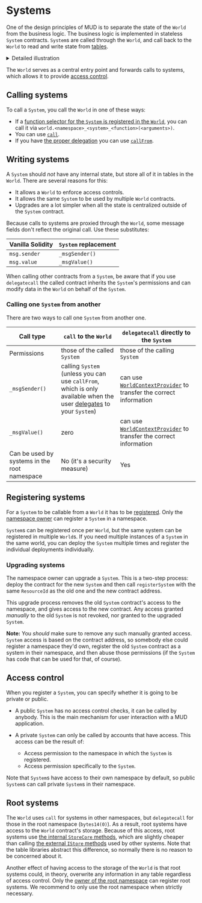 
# Systems

One of the design principles of MUD is to separate the state of the `World` from the business logic.
The business logic is implemented in stateless `System` contracts.
`System`s are called through the `World`, and call back to the `World` to read and write state from [tables](./tables).

<details>

<summary>Detailed illustration</summary>

<Illustration />

</details>

The `World` serves as a central entry point and forwards calls to systems, which allows it to provide [access control](/world/namespaces-access-control).

## Calling systems

To call a `System`, you call the `World` in one of these ways:

- If a [function selector for the `System` is registered in the `World`](./function-selectors), you can call it via `world.<namespace>_<system>_<function>(<arguments>)`.
- You can use [`call`](https://github.com/latticexyz/mud/blob/main/packages/world/src/World.sol#L346-L351).
- If you have [the proper delegation](/world/account-delegation) you can use [`callFrom`](https://github.com/latticexyz/mud/blob/main/packages/world/src/World.sol#L353-L394).

## Writing systems

A `System` should _not_ have any internal state, but store all of it in tables in the `World`.
There are several reasons for this:

- It allows a `World` to enforce access controls.
- It allows the same `System` to be used by multiple `World` contracts.
- Upgrades are a lot simpler when all the state is centralized outside of the `System` contract.

Because calls to systems are proxied through the `World`, some message fields don't reflect the original call.
Use these substitutes:

| Vanilla Solidity | `System` replacement |
| ---------------- | -------------------- |
| `msg.sender`     | `_msgSender()`       |
| `msg.value`      | `_msgValue()`        |

When calling other contracts from a `System`, be aware that if you use `delegatecall` the called contract inherits the `System`'s permissions and can modify data in the `World` on behalf of the `System`.

### Calling one `System` from another

There are two ways to call one `System` from another one.

| Call type                                    | `call` to the `World`                                                                                                                           | `delegatecall` directly to the `System`                                                                                                                         |
| -------------------------------------------- | ----------------------------------------------------------------------------------------------------------------------------------------------- | --------------------------------------------------------------------------------------------------------------------------------------------------------------- |
| Permissions                                  | those of the called `System`                                                                                                                    | those of the calling `System`                                                                                                                                   |
| `_msgSender()`                               | calling `System` (unless you can use `callFrom`, which is only available when the user [delegates](/world/account-delegation) to your `System`) | can use [`WorldContextProvider`](https://github.com/latticexyz/mud/blob/main/packages/world/src/WorldContext.sol#L180-L203) to transfer the correct information |
| `_msgValue()`                                | zero                                                                                                                                            | can use [`WorldContextProvider`](https://github.com/latticexyz/mud/blob/main/packages/world/src/WorldContext.sol#L180-L203) to transfer the correct information |
| Can be used by systems in the root namespace | No (it's a security measure)                                                                                                                    | Yes                                                                                                                                                             |

## Registering systems

For a `System` to be callable from a `World` it has to be [registered](https://github.com/latticexyz/mud/blob/main/packages/world/src/modules/core/implementations/WorldRegistrationSystem.sol#L97-L201).
Only the [namespace owner](./namespaces-access-control#ownership) can register a `System` in a namespace.

`System`s can be registered once per `World`, but the same system can be registered in multiple `World`s.
If you need multiple instances of a `System` in the same world, you can deploy the `System` multiple times and register the individual deployments individually.

### Upgrading systems

The namespace owner can upgrade a `System`.
This is a two-step process: deploy the contract for the new `System` and then call `registerSystem` with the same `ResourceId` as the old one and the new contract address.

This upgrade process removes the old `System` contract's access to the namespace, and gives access to the new contract.
Any access granted _manually_ to the old `System` is not revoked, nor granted to the upgraded `System`.

**Note:** You _should_ make sure to remove any such manually granted access.
`System` access is based on the contract address, so somebody else could register a namespace they'd own, register the old `System` contract as a system in their namespace, and then abuse those permissions (if the `System` has code that can be used for that, of course).

## Access control

When you register a `System`, you can specify whether it is going to be private or public.

- A public `System` has no access control checks, it can be called by anybody.
  This is the main mechanism for user interaction with a MUD application.
- A private `System` can only be called by accounts that have access.
  This access can be the result of:

  - Access permission to the namespace in which the `System` is registered.
  - Access permission specifically to the `System`.

Note that `System`s have access to their own namespace by default, so public `System`s can call private `System`s in their namespace.

## Root systems

The `World` uses `call` for systems in other namespaces, but `delegatecall` for those in the root namespace (`bytes14(0)`).
As a result, root systems have access to the `World` contract's storage.
Because of this access, root systems use [the internal `StoreCore` methods](https://github.com/latticexyz/mud/blob/main/packages/store/src/StoreCore.sol), which are slightly cheaper than calling [the external `IStore` methods](https://github.com/latticexyz/mud/blob/main/packages/store/src/IStore.sol) used by other systems.
Note that the table libraries abstract this difference, so normally there is no reason to be concerned about it.

Another effect of having access to the storage of the `World` is that root systems could, in theory, overwrite any information in any table regardless of access control.
Only the [owner of the root namespace](./namespaces-access-control) can register root systems.
We recommend to only use the root namespace when strictly necessary.

